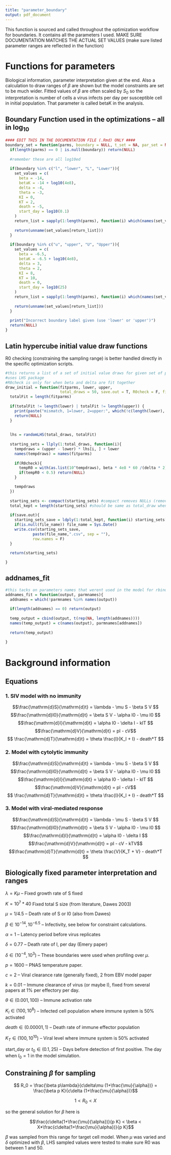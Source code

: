 ```yaml
---
title: "parameter_boundary"
output: pdf_document
---
```

This function is sourced and called throughout the optimization workflow for boundaries.  It contains all the parameters I used.
MAKE SURE DOCUMENTATION MATCHES THE ACTUAL SET VALUES
(make sure listed parameter ranges are reflected in the function)

# Functions for parameters

Biological information, parameter interpretation given at the end. Also a calculation to draw ranges of $\beta$ are shown but the model constraints are set to be much wider. Fitted values of $\beta$ are often scaled by $S_0$ so the interpretation is number of cells a virus infects per day per susceptible cell in initial population. That parameter is called betaK in the analysis.

## Boundary Function used in the optimizations -- all in log$_{10}$
```r
#### EDIT THIS IN THE DOCUMENTATION FILE (.Rmd) ONLY ####
boundary_set = function(parms, boundary = NULL, t_set = NA, par_set = NA, initV_upper = 2){
  if(length(parms) == 0 | is.null(boundary)) return(NULL)
  
  #remember these are all log10ed
  
  if(boundary %in% c("l", "lower", "L", "Lower")){
    set_values = c(
      beta = -14,
      betaK = -14 + log10(4e8),
      delta = -4,
      theta = -3,
      KI = 0,
      KT = 2,
      death = -5,
      start_day = log10(0.1)
    )
    return_list = sapply(1:length(parms), function(i) which(names(set_values) == names(parms)[i]))
    
    return(unname(set_values[return_list]))
  }
  
  if(boundary %in% c("u", "upper", "U", "Upper")){
    set_values = c(
      beta = -6.5,
      betaK = -6.5 + log10(4e8),
      delta = 3,
      theta = 2,
      KI = 8,
      KT = 10,
      death = 0,
      start_day = log10(25)
    )
    return_list = sapply(1:length(parms), function(i) which(names(set_values) == names(parms)[i]))
    
    return(unname(set_values[return_list]))
  }
  
  print("Incorrect boundary label given (use 'lower' or 'upper')")
  return(NULL)
}
```

## Latin hypercube initial value draw functions

R0 checking (constraining the sampling range) is better handled directly in the specific optimization scripts.

```r

#this returns a list of a set of initial value draws for given set of parameters
#uses LHS package
#R0check is only for when beta and delta are fit together
draw_initial = function(fitparms, lower, upper,
                        total_draws = 50, save.out = T, R0check = F, file_name = NULL){
  totalFit = length(fitparms)
  
  if(totalFit != length(lower) | totalFit != length(upper)) {
    print(paste("mismatch, 1=lower, 2=upper:", which(!c(length(lower), length(upper)) %in% totalFit)))
    return(NULL)
  }
  
  
  lhs = randomLHS(total_draws, totalFit)
  
  starting_sets = llply(1:total_draws, function(i){
    tempdraws = (upper - lower) * lhs[i, ] + lower
    names(tempdraws) = names(fitparms)
    
    if(R0check){
      tempR0 = with(as.list(10^tempdraws), beta * 4e8 * 60 /(delta * 2))
      if(tempR0 < 0.5) return(NULL)  
    }

    tempdraws
  })
  
  starting_sets <- compact(starting_sets) #compact removes NULLs (remove nothing if R0check = F)
  total_kept = length(starting_sets) #should be same as total_draw when R0check = F
  
  if(save.out){
    starting_sets_save = ldply(1:total_kept, function(i) starting_sets[[i]])
    if(is.null(file_name)) file_name = Sys.Date()
    write.csv(starting_sets_save,
            paste(file_name,".csv", sep = ""),
            row.names = F)
  }
  
  return(starting_sets)

}
```


## addnames_fit

```r

#this tacks on parameters names that werent used in the model for rbinding in make_plot_data and main ldply
addnames_fit = function(output, parmnames){
  addnames = which(!parmnames %in% names(output))
  
  if(length(addnames) == 0) return(output)
  
  temp_output = cbind(output, t(rep(NA, length(addnames))))
  names(temp_output) = c(names(output), parmnames[addnames])
  
  return(temp_output)
  
}
```


# Background information

## Equations

### 1. SIV model with no immunity

$$\frac{\mathrm{d}S}{\mathrm{d}t} = \lambda - \mu S - \beta S V $$
$$\frac{\mathrm{d}I0}{\mathrm{d}t} = \beta S V - \alpha I0 - \mu I0 $$
$$\frac{\mathrm{d}I}{\mathrm{d}t} = \alpha I0 - \delta I - kIT $$
$$\frac{\mathrm{d}V}{\mathrm{d}t} = pI - cV$$
$$ \frac{\mathrm{d}T}{\mathrm{d}t} = \theta \frac{I}{K_I + I} - death*T $$

### 2. Model with cytolytic immunity

$$\frac{\mathrm{d}S}{\mathrm{d}t} = \lambda - \mu S - \beta S V $$
$$\frac{\mathrm{d}I0}{\mathrm{d}t} = \beta S V - \alpha I0 - \mu I0 $$
$$\frac{\mathrm{d}I}{\mathrm{d}t} = \alpha I0 - \delta I - kIT $$
$$\frac{\mathrm{d}V}{\mathrm{d}t} = pI - cV$$
$$ \frac{\mathrm{d}T}{\mathrm{d}t} = \theta \frac{I}{K_I + I} - death*T $$

### 3. Model with viral-mediated response

$$\frac{\mathrm{d}S}{\mathrm{d}t} = \lambda - \mu S - \beta S V $$
$$\frac{\mathrm{d}I0}{\mathrm{d}t} = \beta S V - \alpha I0 - \mu I0 $$
$$\frac{\mathrm{d}I}{\mathrm{d}t} = \alpha I0 - \delta I $$
$$\frac{\mathrm{d}V}{\mathrm{d}t} = pI - cV - kTV$$
$$\frac{\mathrm{d}T}{\mathrm{d}t} = \theta \frac{V}{K_T + V} - death*T $$


## Biologically fixed parameter interpretation and ranges
$\lambda = K\mu$ -- Fixed growth rate of S fixed

$K = 10^7 * 40$ Fixed total S size (from literature, Dawes 2003)

$\mu = 1/4.5$ -- Death rate of S or I0 (also from Dawes)

$\beta\in 10^{-14}, 10^{-6.5}$ -- Infectivity, see below for constraint calculations.

$\alpha = 1$ -- Latency period before virus replicates

$\delta = 0.77$ -- Death rate of I, per day (Emery paper)

$\delta\in (10^{-4}, 10^{3})$ -- These boundaries were used when profiling over $\mu$. 

$p = 1600$ -- PNAS temperature paper.

$c = 2$ -- Viral clearance rate (generally fixed), 2 from EBV model paper

$k = 0.01$ -- Immune clearance of virus (or maybe I), fixed from several papers at 1% per effectory per day.

$\theta\in (0.001, 100)$ -- Immune activation rate

$K_I\in (100, 10^{8})$ -- Infected cell population where immune system is 50% activated

$death\in (0.00001, 1)$ -- Death rate of immune effector population

$K_T\in (100, 10^{10})$ -- Viral level where immune system is 50% activated

start_day or $t_0\in (0.1, 25)$ -- Days before detection of first positive. The day when $I_0 = 1$ in the model simulation.

## Constraining $\beta$ for sampling

$$ R_0 = \frac{\beta p\lambda}{c\delta\mu (1+\frac{\mu}{\alpha})} =  \frac{\beta p K}{c\delta (1+\frac{\mu}{\alpha})}$$

$$ 1 < R_0 < X $$

so the general solution for $\beta$ here is

$$\frac{c\delta(1+\frac{\mu}{\alpha})}{p K} < \beta < X*\frac{c\delta(1+\frac{\mu}{\alpha})}{p K}$$

$\beta$ was sampled from this range for target cell model. When $\mu$ was varied and $\delta$ optimized with $\beta$, LHS sampled values were tested to make sure R0 was between 1 and 50.